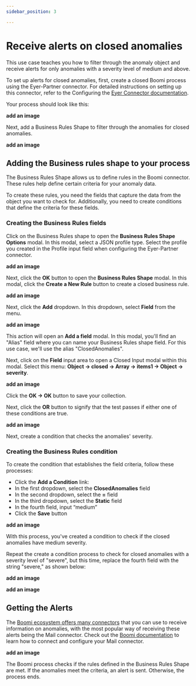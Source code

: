 ```yaml
---
sidebar_position: 3

---
```


# Receive alerts on closed anomalies
This use case teaches you how to filter through the anomaly object and receive alerts for only  anomalies with a severity level of medium and above.

To set up alerts for closed anomalies, first, create a closed Boomi process using the Eyer-Partner connector.  For detailed instructions on setting up this connector, refer to the Configuring the [Eyer Connector documentation](https://eyer-docs.netlify.app/docs/getting-started-with-eyer/configuring-the-eyer-connector).

Your process should look like this:

**add an image**

Next, add a Business Rules Shape to filter through the anomalies for closed anomalies.

**add an image**

## Adding the Business rules shape to your process

The Business Rules Shape allows us to define rules in the Boomi connector. These rules help define certain criteria for your anomaly data.

To create these rules, you need the fields that capture the data from the object you want to check for. Additionally, you need to create conditions that define the criteria for these fields.

### Creating the Business Rules fields
Click on the Business Rules shape to open the **Business Rules Shape Options** modal. In this modal, select a JSON profile type. Select the profile you created in the Profile input field when configuring the Eyer-Partner connector.

**add an image**

Next, click the **OK** button to open the **Business Rules Shape** modal. In this modal, click the **Create a New Rule** button to create a closed business rule.

**add an image**

Next, click the **Add** dropdown. In this dropdown, select **Field** from the menu. 


**add an image**


This action will open an **Add a field** modal. In this modal, you'll find an "Alias" field where you can name your Business Rules shape field. For this use case, we'll use the alias "ClosedAnomalies".

Next, click on the **Field** input area to open a Closed Input modal within this modal. Select this menu: **Object -> closed -> Array -> items1 -> Object -> severity**.


**add an image**


Click the **OK -> OK** button to save your collection.

Next, click the **OR** button to signify that the test passes if either one of these conditions are true. 


**add an image**


Next, create a condition that checks the anomalies' severity.

### Creating the Business Rules condition
To create the condition that establishes the field criteria, follow these processes:

* Click the **Add a Condition** link:
* In the first dropdown, select the **ClosedAnomalies** field
* In the second dropdown, select the **=** field
* In the third dropdown, select the **Static** field
* In the fourth field, input “medium”
* Click the **Save** button


**add an image**


With this process, you've created a condition to check if the closed anomalies have medium severity. 

Repeat the create a condition process to check for closed anomalies with a severity level of "severe", but this time, replace the fourth field with the string "severe," as shown below:


**add an image**



**add an image**



## Getting the Alerts

The [Boomi ecosystem offers many connectors](https://help.boomi.com/docs/atomsphere/integration/connectors/c-atm-connectors_bb305b35-0f13-4937-a918-f85dbbe1b27b/) that you can use to receive information on anomalies, with the most popular way of receiving these alerts being the Mail connector.  Check out the [Boomi documentation](https://help.boomi.com/docs/atomsphere/integration/connectors/r-atm-mail_connector_4e32e771-5351-4e2c-b1fd-d7bd1bd82f1a/#:~:text=Use%20the%20Mail%20connector%20to,exchanging%20data%20between%20trading%20partners.) to learn how to connect and configure your Mail connector.


**add an image**

The Boomi process checks if the rules defined in the Business Rules Shape are met. If the anomalies meet the criteria, an alert is sent. Otherwise, the process ends.